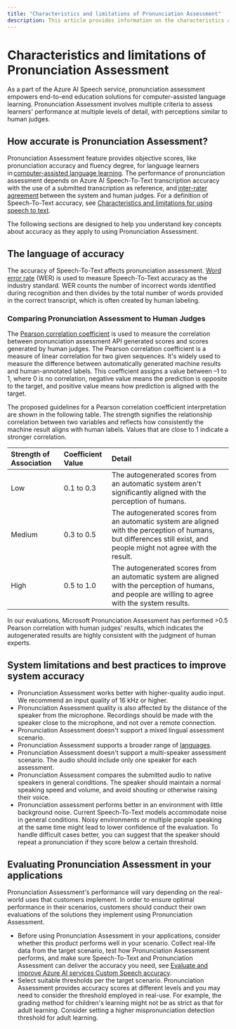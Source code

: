 ```yaml
---
title: "Characteristics and limitations of Pronunciation Assessment"
description: This article provides information on the characteristics and limitations of using Pronunciation Assessment and the considerations you should make for it's responsible use.
---
```


# Characteristics and limitations of Pronunciation Assessment


<NonEnglishTranslation />

As a part of the Azure AI Speech service, pronunciation assessment empowers end-to-end education solutions for computer-assisted language learning. Pronunciation Assessment involves multiple criteria to assess learners' performance at multiple levels of detail, with perceptions similar to human judges.

## How accurate is Pronunciation Assessment?

Pronunciation Assessment feature provides objective scores, like pronunciation accuracy and fluency degree, for language learners in [computer-assisted language learning](https://en.wikipedia.org/wiki/Computer-assisted_language_learning). The performance of pronunciation assessment depends on Azure AI Speech-To-Text transcription accuracy with the use of a submitted transcription as reference, and [inter-rater agreement](https://en.wikipedia.org/wiki/Inter-rater_reliability) between the system and human judges. For a definition of Speech-To-Text accuracy, see [Characteristics and limitations for using speech to text](https://aka.ms/STT-characteristics-limitation).

The following sections are designed to help you understand key concepts about accuracy as they apply to using Pronunciation Assessment.

## The language of accuracy

The accuracy of Speech-To-Text affects pronunciation assessment. [Word error rate](https://en.wikipedia.org/wiki/Word_error_rate) (WER) is used to measure Speech-To-Text accuracy as the industry standard. WER counts the number of incorrect words identified during recognition and then divides by the total number of words provided in the correct transcript, which is often created by human labeling.

### Comparing Pronunciation Assessment to Human Judges

The [Pearson correlation coefficient](https://en.wikipedia.org/wiki/Pearson_correlation_coefficient) is used to measure the correlation between pronunciation assessment API generated scores and scores generated by human judges. The Pearson correlation coefficient is a measure of linear correlation for two given sequences. It's widely used to measure the difference between automatically generated machine results and human-annotated labels. This coefficient assigns a value between –1 to 1, where 0 is no correlation, negative value means the prediction is opposite to the target, and positive value means how prediction is aligned with the target.

The proposed guidelines for a Pearson correlation coefficient interpretation are shown in the following table. The strength signifies the relationship correlation between two variables and reflects how consistently the machine result aligns with human labels. Values that are close to 1 indicate a stronger correlation.

| Strength of Association  |  Coefficient Value  |  Detail |
|:------------------------|:-----------|:--------|
|          Low           | 0.1 to 0.3  | The autogenerated scores from an automatic system aren't significantly aligned with the perception of humans.  |
|          Medium          | 0.3 to 0.5  | The autogenerated scores from an automatic system are aligned with the perception of humans, but differences still exist, and people might not agree with the result. |
|          High           | 0.5 to 1.0  | The autogenerated scores from an automatic system are aligned with the perception of humans, and people are willing to agree with the system results. |

In our evaluations, Microsoft Pronunciation Assessment has performed >0.5 Pearson correlation with human judges' results, which indicates the autogenerated results are highly consistent with the judgment of human experts.

## System limitations and best practices to improve system accuracy

- Pronunciation Assessment works better with higher-quality audio input. We recommend an input quality of 16 kHz or higher.
- Pronunciation Assessment quality is also affected by the distance of the speaker from the microphone. Recordings should be made with the speaker close to the microphone, and not over a remote connection.
- Pronunciation Assessment doesn't support a mixed lingual assessment scenario.
- Pronunciation Assessment supports a broader range of [languages](/azure/ai-services/speech-service/language-support?tabs=pronunciation-assessment#pronunciation-assessment).
- Pronunciation Assessment doesn't support a multi-speaker assessment scenario. The audio should include only one speaker for each assessment.
- Pronunciation Assessment compares the submitted audio to native speakers in general conditions. The speaker should maintain a normal speaking speed and volume, and avoid shouting or otherwise raising their voice.
- Pronunciation assessment performs better in an environment with little background noise. Current Speech-To-Text models accommodate noise in general conditions. Noisy environments or multiple people speaking at the same time might lead to lower confidence of the evaluation. To handle difficult cases better, you can suggest that the speaker should repeat a pronunciation if they score below a certain threshold.

## Evaluating Pronunciation Assessment in your applications

Pronunciation Assessment's performance will vary depending on the real-world uses that customers implement. In order to ensure optimal performance in their scenarios, customers should conduct their own evaluations of the solutions they implement using Pronunciation Assessment.

- Before using Pronunciation Assessment in your applications, consider whether this product performs well in your scenario. Collect real-life data from the target scenario, test how Pronunciation Assessment performs, and make sure Speech-To-Text and Pronunciation Assessment can deliver the accuracy you need, see [Evaluate and improve Azure AI services Custom Speech accuracy](/azure/ai-services/speech-service/how-to-custom-speech-evaluate-data).
- Select suitable thresholds per the target scenario. Pronunciation Assessment provides accuracy scores at different levels and you may need to consider the threshold employed in real-use. For example, the grading method for children's learning might not be as strict as that for adult learning. Consider setting a higher mispronunciation detection threshold for adult learning.

